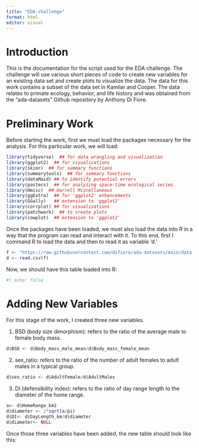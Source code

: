 ```yaml
---
title: "EDA-challenge"
format: html
editor: visual
---
```


# Introduction

This is the documentation for the script used for the EDA challenge. The challenge will use various short pieces of code to create new variables for an existing data set and create plots to visualize the data. The data for this work contains a subset of the data set in Kamilar and Cooper. The data relates to primate ecology, behavior, and life history and was obtained from the "ada-datasets" Github repository by Anthony Di Fiore.

# Preliminary Work

Before starting the work, first we must load the packages necessary for the analysis. For this particular work, we will load:

```r

library(tidyverse)  ## for data wrangling and visualization
library(ggplot2)  ## for visualizations
library(skimr)  ## for summary functions
library(summarytools)  ## for summary functions
library(dataMaid) ## to identify potential errors
library(pastecs)  ## for analyzing space-time ecological series
library(Hmisc)  ## Harrell Miscellaneous
library(ggExtra)  ## for 'ggplot2' enhancements
library(GGally)   ## extension to 'ggplot2'
library(corrplot) ## for visualizations
library(patchwork)  ## to create plots
library(cowplot)  ## extension to 'ggplot2'
```

Once the packages have been loaded, we must also load the data into R in a way that the program can read and interact with it. To this end, first I command R to load the data and then to read it as variable 'd.'

```r
f <- "https://raw.githubusercontent.com/difiore/ada-datasets/main/data-wrangling.csv"
d <- read.csv(f)
```

Now, we should have this table loaded into R:

```r
#| echo: false

```

# Adding New Variables

For this stage of the work, I created three new variables.

1.   BSD (body size dimorphism): refers to the ratio of the average male to female body mass.

```r
d$BSD <- d$Body_mass_male_mean/d$Body_mass_female_mean
```

2.  sex_ratio: refers to the ratio of the number of adult females to adult males in a typical group.

```r
d$sex_ratio <- d$AdultFemale/d$AdultMales
```

3.  DI (defensibility index): refers to the ratio of day range length to the diameter of the home range.

```r
a<- d$HomeRange_km2
d$diameter <- 2*sqrt(a/pi)
d$DI<- d$DayLength_km/d$diameter
d$diameter<- NULL
```

Once those three variables have been added, the new table should look like this:

```r

```
